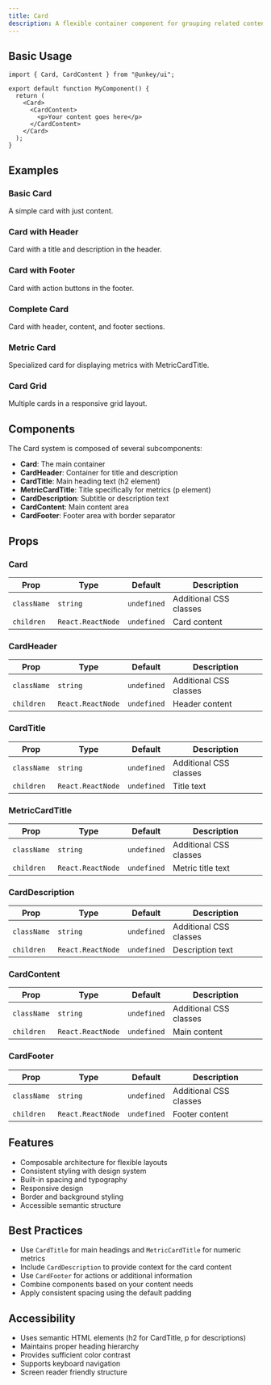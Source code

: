 ```yaml
---
title: Card
description: A flexible container component for grouping related content with optional header, footer, and content sections.
---
```



## Basic Usage

```tsx
import { Card, CardContent } from "@unkey/ui";

export default function MyComponent() {
  return (
    <Card>
      <CardContent>
        <p>Your content goes here</p>
      </CardContent>
    </Card>
  );
}
```

## Examples

### Basic Card
A simple card with just content.

<BasicCard />

### Card with Header
Card with a title and description in the header.

<CardWithHeader />

### Card with Footer
Card with action buttons in the footer.

<CardWithFooter />

### Complete Card
Card with header, content, and footer sections.

<CompleteCard />

### Metric Card
Specialized card for displaying metrics with MetricCardTitle.

<MetricCard />

### Card Grid
Multiple cards in a responsive grid layout.

<CardGrid />

## Components

The Card system is composed of several subcomponents:

- **Card**: The main container
- **CardHeader**: Container for title and description
- **CardTitle**: Main heading text (h2 element)
- **MetricCardTitle**: Title specifically for metrics (p element)
- **CardDescription**: Subtitle or description text
- **CardContent**: Main content area
- **CardFooter**: Footer area with border separator

## Props

### Card

| Prop | Type | Default | Description |
|------|------|---------|-------------|
| `className` | `string` | `undefined` | Additional CSS classes |
| `children` | `React.ReactNode` | `undefined` | Card content |

### CardHeader

| Prop | Type | Default | Description |
|------|------|---------|-------------|
| `className` | `string` | `undefined` | Additional CSS classes |
| `children` | `React.ReactNode` | `undefined` | Header content |

### CardTitle

| Prop | Type | Default | Description |
|------|------|---------|-------------|
| `className` | `string` | `undefined` | Additional CSS classes |
| `children` | `React.ReactNode` | `undefined` | Title text |

### MetricCardTitle

| Prop | Type | Default | Description |
|------|------|---------|-------------|
| `className` | `string` | `undefined` | Additional CSS classes |
| `children` | `React.ReactNode` | `undefined` | Metric title text |

### CardDescription

| Prop | Type | Default | Description |
|------|------|---------|-------------|
| `className` | `string` | `undefined` | Additional CSS classes |
| `children` | `React.ReactNode` | `undefined` | Description text |

### CardContent

| Prop | Type | Default | Description |
|------|------|---------|-------------|
| `className` | `string` | `undefined` | Additional CSS classes |
| `children` | `React.ReactNode` | `undefined` | Main content |

### CardFooter

| Prop | Type | Default | Description |
|------|------|---------|-------------|
| `className` | `string` | `undefined` | Additional CSS classes |
| `children` | `React.ReactNode` | `undefined` | Footer content |

## Features

- Composable architecture for flexible layouts
- Consistent styling with design system
- Built-in spacing and typography
- Responsive design
- Border and background styling
- Accessible semantic structure

## Best Practices

- Use `CardTitle` for main headings and `MetricCardTitle` for numeric metrics
- Include `CardDescription` to provide context for the card content
- Use `CardFooter` for actions or additional information
- Combine components based on your content needs
- Apply consistent spacing using the default padding

## Accessibility

- Uses semantic HTML elements (h2 for CardTitle, p for descriptions)
- Maintains proper heading hierarchy
- Provides sufficient color contrast
- Supports keyboard navigation
- Screen reader friendly structure 